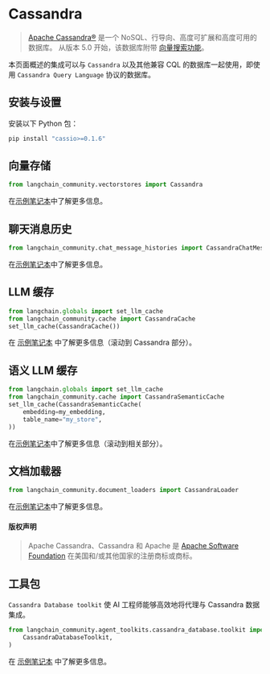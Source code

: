 # Cassandra

> [Apache Cassandra®](https://cassandra.apache.org/) 是一个 NoSQL、行导向、高度可扩展和高度可用的数据库。
> 从版本 5.0 开始，该数据库附带 [向量搜索功能](https://cassandra.apache.org/doc/trunk/cassandra/vector-search/overview.html)。

本页面概述的集成可以与 `Cassandra` 以及其他兼容 CQL 的数据库一起使用，即使用 `Cassandra Query Language` 协议的数据库。

## 安装与设置

安装以下 Python 包：

```bash
pip install "cassio>=0.1.6"
```

## 向量存储

```python
from langchain_community.vectorstores import Cassandra
```

在[示例笔记本](/docs/integrations/vectorstores/cassandra)中了解更多信息。

## 聊天消息历史

```python
from langchain_community.chat_message_histories import CassandraChatMessageHistory
```

在[示例笔记本](/docs/integrations/memory/cassandra_chat_message_history)中了解更多信息。

## LLM 缓存

```python
from langchain.globals import set_llm_cache
from langchain_community.cache import CassandraCache
set_llm_cache(CassandraCache())
```

在 [示例笔记本](/docs/integrations/llm_caching#cassandra-caches) 中了解更多信息（滚动到 Cassandra 部分）。

## 语义 LLM 缓存

```python
from langchain.globals import set_llm_cache
from langchain_community.cache import CassandraSemanticCache
set_llm_cache(CassandraSemanticCache(
    embedding=my_embedding,
    table_name="my_store",
))
```

在[示例笔记本](/docs/integrations/llm_caching#cassandra-caches)中了解更多信息（滚动到相关部分）。

## 文档加载器

```python
from langchain_community.document_loaders import CassandraLoader
```

在[示例笔记本](/docs/integrations/document_loaders/cassandra)中了解更多信息。

#### 版权声明

> Apache Cassandra、Cassandra 和 Apache 是 [Apache Software Foundation](http://www.apache.org/) 在美国和/或其他国家的注册商标或商标。

## 工具包

`Cassandra Database toolkit` 使 AI 工程师能够高效地将代理与 Cassandra 数据集成。

```python
from langchain_community.agent_toolkits.cassandra_database.toolkit import (
    CassandraDatabaseToolkit,
)
```

在 [示例笔记本](/docs/integrations/toolkits/cassandra_database) 中了解更多信息。